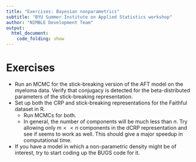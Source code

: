 ```yaml
---
title: "Exercises: Bayesian nonparametrics"
subtitle: "BYU Summer Institute on Applied Statistics workshop"
author: "NIMBLE Development Team"
output:
  html_document:
    code_folding: show
---
```


# Exercises

 - Run an MCMC for the stick-breaking version of the AFT model on the myeloma data. Verify that conjugacy is detected for the beta-distributed parameters of the stick-breaking representation.
 - Set up both the CRP and stick-breaking representations for the Faithful dataset in R.
     - Run MCMCs for both. 
     - In general, the number of components will be much less than $n$. Try allowing only $m << n$ components in the dCRP representation and see if seems to work as well. This should give a major speedup in computational time.
 - If you have a model in which a non-parametric density might be of interest, try to start coding up the BUGS code for it.

